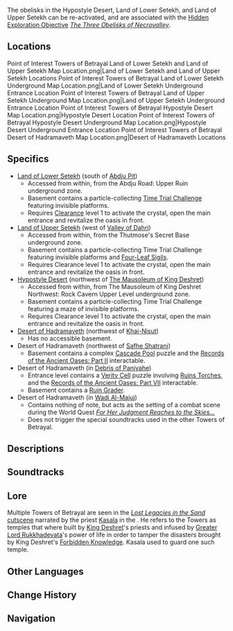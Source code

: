 {{Stub|add context images}}
{{Location Infobox
|image        = Viewpoint Towers of Betrayal.png
|type         = Point of Interest
|map_level    = 
|poi          = 
|subarea      = 
|area         = 
|subregion    = Great Red Sand
|region       = Sumeru
}}
{{Location Intro|description=<p>{{If Self|Towers of Betrayal|A|The Towers of Betrayal are a}} series of huge obelisks found throughout [[Sumeru]]'s [[Great Red Sand]].</p><p>The ones in [[Hypostyle Desert]], [[Land of Lower Setekh]], and [[Land of Upper Setekh]] are on the surface, but must be unlocked from within by accessing them through the desert's cave network. The ones in the [[Desert of Hadramaveth]] are partially or completely buried underground, and are entered through their main entrance. They all feature a ground level room with a blue crystal, and some feature a basement area accessed using an elevator.</p>}}

The obelisks in the Hypostyle Desert, Land of Lower Setekh, and Land of Upper Setekh can be re-activated, and are associated with the [[Hidden Exploration Objective]] ''[[The Three Obelisks of Necrovalley]]''.

==Locations==
<gallery>
Point of Interest Towers of Betrayal Land of Lower Setekh and Land of Upper Setekh Map Location.png|Land of Lower Setekh and Land of Upper Setekh Locations
Point of Interest Towers of Betrayal Land of Lower Setekh Underground Map Location.png|Land of Lower Setekh Underground Entrance Location
Point of Interest Towers of Betrayal Land of Upper Setekh Underground Map Location.png|Land of Upper Setekh Underground Entrance Location
Point of Interest Towers of Betrayal Hypostyle Desert Map Location.png|Hypostyle Desert Location
Point of Interest Towers of Betrayal Hypostyle Desert Underground Map Location.png|Hypostyle Desert Underground Entrance Location
Point of Interest Towers of Betrayal Desert of Hadramaveth Map Location.png|Desert of Hadramaveth Locations
</gallery>

==Specifics==
* [[Land of Lower Setekh]] (south of [[Abdju Pit]])
** Accessed from within, from the Abdju Road: Upper Ruin underground zone.
** Basement contains a particle-collecting [[Time Trial Challenge]] featuring invisible platforms.
** Requires [[Clearance]] level 1 to activate the crystal, open the main entrance and revitalize the oasis in front.
* [[Land of Upper Setekh]] (west of [[Valley of Dahri]])
** Accessed from within, from the Thutmose's Secret Base underground zone.
** Basement contains a particle-collecting Time Trial Challenge featuring invisible platforms and [[Four-Leaf Sigil]]s.
** Requires Clearance level 1{{verify}} to activate the crystal, open the main entrance and revitalize the oasis in front.
* [[Hypostyle Desert]] (northwest of [[The Mausoleum of King Deshret]])
** Accessed from within, from The Mausoleum of King Deshret Northwest: Rock Cavern Upper Level underground zone.
** Basement contains a particle-collecting Time Trial Challenge featuring a maze of invisible platforms.
** Requires Clearance level 1 to activate the crystal, open the main entrance and revitalize the oasis in front.
* [[Desert of Hadramaveth]] (northwest of [[Khaj-Nisut]])
** Has no accessible basement.
* Desert of Hadramaveth (northwest of [[Safhe Shatranj]])
** Basement contains a complex [[Cascade Pool]] puzzle and the [[Records of the Ancient Oases#Records of the Ancient Oases: Part II|Records of the Ancient Oases: Part II]] interactable.
* Desert of Hadramaveth (in [[Debris of Panjvahe]])
** Entrance level contains a [[Verity Cell]] puzzle involving [[Ruins Torch]]es, and the [[Records of the Ancient Oases#Records of the Ancient Oases: Part VII|Records of the Ancient Oases: Part VII]] interactable.
** Basement contains a [[Ruin Grader]].
* Desert of Hadramaveth (in [[Wadi Al-Majuj]])
** Contains nothing of note, but acts as the setting of a combat scene during the World Quest ''[[For Her Judgment Reaches to the Skies...]]''
** Does not trigger the special soundtracks used in the other Towers of Betrayal.
<!--
==Quests==
{{Quests by Category List|{{subst:#titleparts:{{subst:PAGENAME}}}} Quests|heo=1}}
--><!--
==NPCs==
*
--><!--
==Interactables==
===Interactable Name===
{{Dialogue Start}}
:''':''' {{tx}}
{{Dialogue End}}
-->
==Descriptions==
{{Description/Viewpoint|Towers of Betrayal}}

==Soundtracks==
{{Soundtracks by Category Table|type=location}}

==Lore==
Multiple Towers of Betrayal are seen in the [https://youtu.be/EEGh9J0TH2E ''Lost Legacies in the Sand'' cutscene] narrated by the priest [[Kasala]] in the {{Quest|Secret of the Scorching Desert}}. He refers to the Towers as temples that where built by [[King Deshret]]'s priests and infused by [[Greater Lord Rukkhadevata]]'s power of life in order to tamper the disasters brought by King Deshret's [[Forbidden Knowledge]]. Kasala used to guard one such temple.
<!--
==Gallery==
<gallery>

</gallery>

==Video Guides==
{{EVT
|video   = 
|caption = 
}}
-->
==Other Languages==
{{Other Languages
|en      = Towers of Betrayal
|zhs     = 「背弃之塔」
|zhs_rm  = "Bèiqì zhī Tǎ"
|zht     = 「背棄之塔」
|zht_rm  = 
|zh_tl   = 
|ja      = 「裏切りの塔」
|ja_rm   = "Uragiri no Tou"
|ja_tl   = "Towers of Betrayal"
|ko      = 「배신의 탑」
|ko_rm   = 
|ko_tl   = 
|es      = Monumentos de la traición
|es_tl   = Monuments of the Betrayal
|fr      = Tours de trahison
|fr_tl   = Towers of Betrayal
|ru      = Башни предательства
|ru_tl   = 
|th      = Towers of Betrayal
|vi      = Tòa Tháp Phản Bội
|vi_tl   = 
|de      = „Turm des Verrats“
|de_tl   = "Tower of Betrayal"
|id      = Menara Pengkhianatan
|id_tl   = Towers of Betrayal
|pt      = Torres da Traição
|pt_tl   = Towers of Betrayal
|tr      = İhanet Kuleleri
|tr_tl   = 
|it      = Torri del tradimento
|it_tl   = Towers of Betrayal
}}

==Change History==
{{Change History|3.1}}

==Navigation==
{{PoI Navbox|Sumeru}}